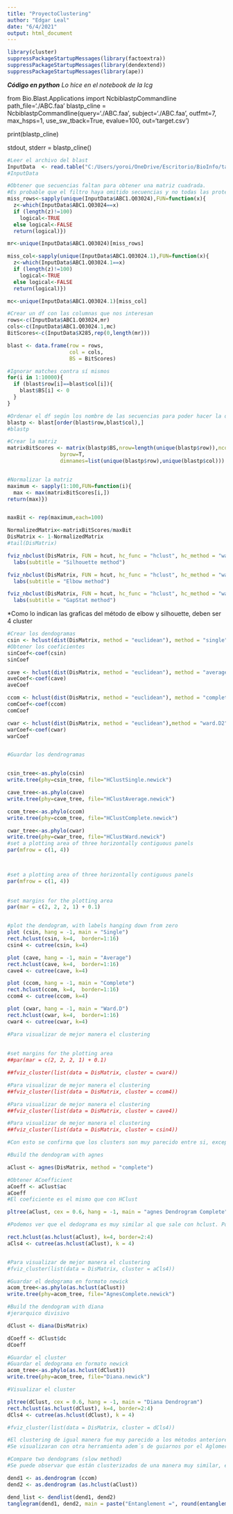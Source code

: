 ---
title: "ProyectoClustering"
author: "Edgar Leal"
date: "6/4/2021"
output: html_document
---



```{r}
library(cluster)
suppressPackageStartupMessages(library(factoextra))
suppressPackageStartupMessages(library(dendextend))
suppressPackageStartupMessages(library(ape))

```



***Código en python***
*Lo hice en el notebook de la lcg*

from Bio.Blast.Applications import NcbiblastpCommandline
path_file='./ABC.faa'
blastp_cline = NcbiblastpCommandline(query='./ABC.faa', subject='./ABC.faa', outfmt=7, max_hsps=1, use_sw_tback=True, evalue=100, out='target.csv')

print(blastp_cline)

stdout, stderr = blastp_cline()

```{r}

#Leer el archivo del blast
InputData  <- read.table("C:/Users/yoroi/OneDrive/Escritorio/BioInfo/target.csv", header = TRUE, sep = "", quote="")
#InputData
```



```{r}
#Obtener que secuencias faltan para obtener una matriz cuadrada.
#Es probable que el filtro haya omitido secuencias y no todas las proteinas tuvieron match contra todas
miss_rows<-sapply(unique(InputData$ABC1.Q03024),FUN=function(x){
  z<-which(InputData$ABC1.Q03024==x)
  if (length(z)!=100)
    logical<-TRUE
  else logical<-FALSE
  return(logical)})

mr<-unique(InputData$ABC1.Q03024)[miss_rows]
```

```{r}
miss_col<-sapply(unique(InputData$ABC1.Q03024.1),FUN=function(x){
  z<-which(InputData$ABC1.Q03024.1==x)
  if (length(z)!=100)
    logical<-TRUE
  else logical<-FALSE
  return(logical)})

mc<-unique(InputData$ABC1.Q03024.1)[miss_col]

```

```{r}
#Crear un df con las columnas que nos interesan
rows<-c(InputData$ABC1.Q03024,mr)
cols<-c(InputData$ABC1.Q03024.1,mc)
BitScores<-c(InputData$X285,rep(0,length(mr)))

blast <- data.frame(row = rows,
                    col = cols,
                    BS = BitScores)


```

```{r}
#Ignorar matches contra sí mismos
for(i in 1:10000){
  if (blast$row[i]==blast$col[i]){
    blast$BS[i] <- 0
  }
}

#Ordenar el df según los nombre de las secuencias para poder hacer la diagonal de ceros
blastp <- blast[order(blast$row,blast$col),]
#blastp
```




```{r}
#Crear la matriz
matrixBitScores <- matrix(blastp$BS,nrow=length(unique(blastp$row)),ncol=length(unique(blastp$col)),
                 byrow=T,
                 dimnames=list(unique(blastp$row),unique(blastp$col)))


#Normalizar la matriz
maximum <- sapply(1:100,FUN=function(i){
  max <- max(matrixBitScores[i,])
return(max)})


maxBit <- rep(maximum,each=100)

NormalizedMatrix<-matrixBitScores/maxBit
DisMatrix <- 1-NormalizedMatrix
#tail(DisMatrix)
```

```{r}
fviz_nbclust(DisMatrix, FUN = hcut, hc_func = "hclust", hc_method = "ward.D2", method = "silhouette", k.max = 20) +
  labs(subtitle = "Silhouette method")
```

```{r}
fviz_nbclust(DisMatrix, FUN = hcut, hc_func = "hclust", hc_method = "ward.D2", method = "wss", k.max = 20) +
  labs(subtitle = "Elbow method")
```

```{r}
fviz_nbclust(DisMatrix, FUN = hcut, hc_func = "hclust", hc_method = "ward.D2", method = "gap_stat", k.max = 20) +
  labs(subtitle = "GapStat method")
```
*Como lo indican las graficas del método de elbow y silhouette, deben ser 4 cluster

```{r}
#Crear los dendogramas
csin <- hclust(dist(DisMatrix, method = "euclidean"), method = "single")
#Obtener los coeficientes
sinCoef<-coef(csin)
sinCoef

cave <- hclust(dist(DisMatrix, method = "euclidean"), method = "average")
aveCoef<-coef(cave)
aveCoef

ccom <- hclust(dist(DisMatrix, method = "euclidean"), method = "complete")
comCoef<-coef(ccom)
comCoef

cwar <- hclust(dist(DisMatrix, method = "euclidean"),method = "ward.D2")
warCoef<-coef(cwar)
warCoef


#Guardar los dendrogramas


csin_tree<-as.phylo(csin)
write.tree(phy=csin_tree, file="HClustSingle.newick")

cave_tree<-as.phylo(cave)
write.tree(phy=cave_tree, file="HClustAverage.newick")

ccom_tree<-as.phylo(ccom)
write.tree(phy=ccom_tree, file="HClustComplete.newick")

cwar_tree<-as.phylo(cwar)
write.tree(phy=cwar_tree, file="HClustWard.newick")
#set a plotting area of three horizontally contiguous panels
par(mfrow = c(1, 4))




```
```{r}

#set a plotting area of three horizontally contiguous panels
par(mfrow = c(1, 4))
    
    
#set margins for the plotting area
par(mar = c(2, 2, 2, 1) + 0.1)


#plot the dendogram, with labels hanging down from zero
plot (csin, hang = -1, main = "Single")
rect.hclust(csin, k=4,  border=1:16)
csin4 <- cutree(csin, k=4)

plot (cave, hang = -1, main = "Average")
rect.hclust(cave, k=4,  border=1:16)
cave4 <- cutree(cave, k=4)

plot (ccom, hang = -1, main = "Complete")
rect.hclust(ccom, k=4,  border=1:16)
ccom4 <- cutree(ccom, k=4)

plot (cwar, hang = -1, main = "Ward.D")
rect.hclust(cwar, k=4,  border=1:16)
cwar4 <- cutree(cwar, k=4)

```
```{r}
#Para visualizar de mejor manera el clustering
    
    
#set margins for the plotting area
##par(mar = c(2, 2, 2, 1) + 0.1)

##fviz_cluster(list(data = DisMatrix, cluster = cwar4))

#Para visualizar de mejor manera el clustering
##fviz_cluster(list(data = DisMatrix, cluster = ccom4))

#Para visualizar de mejor manera el clustering
##fviz_cluster(list(data = DisMatrix, cluster = cave4))

#Para visualizar de mejor manera el clustering
##fviz_cluster(list(data = DisMatrix, cluster = csin4))

#Con esto se confirma que los clusters son muy parecido entre si, exceptuando el método single


```




```{r}
#Build the dendogram with agnes

aClust <- agnes(DisMatrix, method = "complete")

#Obtener ACoefficient
aCoeff <- aClust$ac
aCoeff
#El coeficiente es el mismo que con HClust

```
```{r}

pltree(aClust, cex = 0.6, hang = -1, main = "agnes Dendrogram Complete") 

#Podemos ver que el dedograma es muy similar al que sale con hclust. Por lo que sólo hare este en AGNES

rect.hclust(as.hclust(aClust), k=4, border=2:4)
aCls4 <- cutree(as.hclust(aClust), k = 4)


#Para visualizar de mejor manera el clustering
#fviz_cluster(list(data = DisMatrix, cluster = aCls4))

```


```{r}
#Guardar el dedograma en formato newick
acom_tree<-as.phylo(as.hclust(aClust))
write.tree(phy=acom_tree, file="AgnesComplete.newick")
```



```{r}
#Build the dendogram with diana
#jerarquico divisivo

dClust <- diana(DisMatrix)

dCoeff <- dClust$dc
dCoeff

```
```{r}
#Guardar el cluster
#Guardar el dedograma en formato newick
acom_tree<-as.phylo(as.hclust(dClust))
write.tree(phy=acom_tree, file="Diana.newick")
```



```{r}
#Visualizar el cluster

pltree(dClust, cex = 0.6, hang = -1, main = "Diana Dendrogram")
rect.hclust(as.hclust(dClust), k=4, border=2:4)
dCls4 <- cutree(as.hclust(dClust), k = 4)

#fviz_cluster(list(data = DisMatrix, cluster = dCls4))

#El clustering de igual manera fue muy parecido a los métodos anteriores
#Se visualizaran con otra herramienta adem´s de guiarnos por el Aglomerative Coefficient para discernir por un mejor modelo
```

```{r}
#Compare two dendograms (slow method)
#Se puede observar que están clusterizados de una manera muy similar, exceptuando que están invertidos

dend1 <- as.dendrogram (ccom)
dend2 <- as.dendrogram (as.hclust(aClust))

dend_list <- dendlist(dend1, dend2)
tanglegram(dend1, dend2, main = paste("Entanglement =", round(entanglement(dend_list))))

```



